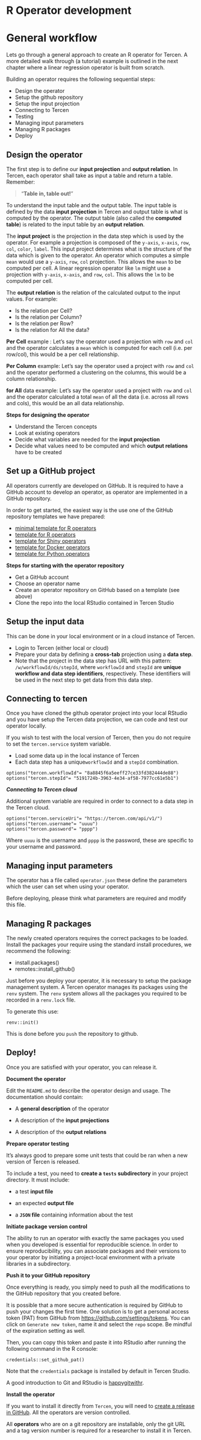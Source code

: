 # R Operator development {.unnumbered}

# General workflow

Lets go through a general approach to create an R operator for Tercen. 
A more detailed walk through (a tutorial) example is outlined in the next 
chapter where a linear regression operator is built from scratch.

Building an operator requires the following sequential steps: 

* Design the operator
* Setup the github repository
* Setup the input projection
* Connecting to Tercen
* Testing 
* Managing input parameters
* Managing R packages
* Deploy


## Design the operator {-}

The first step is to define our __input projection__ and __output relation__. 
In Tercen, each operator shall take as input a table and return a table. Remember:

> "__Table in, table out!__"

To understand the input table and the output table. The input table is defined 
by the data __input projection__ in Tercen and output table is what is computed 
by the operator. The output table (also called the __computed table__) is 
related to the input table by an __output relation__.  

The __input project__ is the projection in the data step which is used by 
the operator. For example a projection is composed of the `y-axis`, `x-axis`,
`row`, `col`, `color`, `label`. This input project determines what is the
structure of the data which is given to the operator. An operator which computes 
a simple `mean` would use a `y-axis`, `row`, `col` projection. This allows 
the `mean` to be computed per cell. A linear regression operator like `lm` might
use a projection with `y-axis`, `x-axis`, and `row`, `col`. This allows the `lm` 
to be computed per cell. 


The __output relation__ is the relation of the calculated output to the 
input values. For example:

* Is the relation per Cell?
* Is the relation per Column?
* Is the relation per Row? 
* Is the relation for All the data?

__Per Cell__ example : Let's say the operator used a projection with `row` and `col` and the operator calculates a `mean` which is computed for each cell (i.e. per row/col), this would be a per cell relationship.

__Per Column__ example: Let's say the operator used a project with `row` and `col` and the operator performed a clustering on the columns, this would be a column relationship.

__for All__ data example: Let's say the operator used a project with `row` and `col` and the operator calculated a total `mean` of all the data (i.e. across all rows and cols), this would be an all data relationship.

**Steps for designing the operator**

* Understand the Tercen concepts
* Look at existing operators
* Decide what variables are needed for the __input projection__
* Decide what values need to be computed and which __output relations__ have to be created


## Set up a GitHub project {-}

All operators currently are developed on GitHub. It is required to have a 
GitHub account to develop an operator, as operator are implemented in a 
GitHub repository.

In order to get started, the easiest way is the use one of the GitHub repository
templates we have prepared:

* [minimal template for R operators](https://github.com/tercen/template_R_operator_lite)
* [template for R operators](https://github.com/tercen/template_R_operator)
* [template for Shiny operators](https://github.com/tercen/template_shiny_operator)
* [template for Docker operators](https://github.com/tercen/simple_docker_operator)
* [template for Python operators](https://github.com/tercen/template_python_operator)

**Steps for starting with the operator repository**

* Get a GitHub account
* Choose an operator name
* Create an operator repository on GitHub based on a template (see above)
* Clone the repo into the local RStudio contained in Tercen Studio

## Setup the input data {-}

This can be done in your local environment or in a cloud instance of Tercen.

* Login to Tercen (either local or cloud)
* Prepare your data by defining a __cross-tab__ projection using a __data step__.
* Note that the project in the data step has URL with this pattern: `/w/workflowId/ds/stepId`, where `workflowId` and `stepId` are __unique workflow and data step identifiers__, respectively. These identifiers will be used in the next step to get data from this data step.

## Connecting to tercen {-}

Once you have cloned the github operator project into your local RStudio and you 
have setup the Tercen data projection, we can code and test our operator locally.

If you wish to test with the local version of Tercen, then you do not require 
to set the `tercen.service` system variable. 

* Load some data up in the local instance of Tercen
* Each data step has a unique`workflowId` and a `stepId` combination.

```
options("tercen.workflowId"= "8a8845f6a5eeff27ce33fd382444de88")
options("tercen.stepId"= "5191724b-3963-4e34-af58-7977cc61e5b1")
```

___Connecting to Tercen cloud___

Additional system variable are required in order to connect to a data step in 
the Tercen cloud.

```
options("tercen.serviceUri"= "https://tercen.com/api/v1/")
options("tercen.username"= "uuuu")
options("tercen.password"= "pppp")
```

Where `uuuu` is the username and `pppp` is the password, these are specific 
to your username and password.


## Managing input parameters {-}

The operator has a file called `operator.json` these define the parameters which
the user can set when using your operator.

Before deploying, please think what parameters are required and modify this file.

## Managing R packages {-}

The newly created operators requires the correct packages to be loaded.
Install the packages your require using the standard install procedures, we
recommend the following:

* install.packages()
* remotes::install_github()

Just before you deploy your operator, it is necessary to setup the package 
management system. A Tercen operator manages its packages using the `renv` system.
The `renv` system allows all the packages you required to be recorded 
in a `renv.lock` file.


To generate this use:

```
renv::init() 
```

This is done before you `push` the repository to github.

## Deploy! {-}

Once you are satisfied with your operator, you can release it.

**Document the operator**

Edit the `README.md` to describe the operator design and usage. The documentation should contain:

* A __general description__ of the operator

* A description of the __input projections__

* A description of the __output relations__

**Prepare operator testing**

It's always good to prepare some unit tests that could be ran when a new version of Tercen is released.

To include a test, you need to __create a `tests` subdirectory__ in your project directory. It must include:

* a test __input file__

* an expected __output file__

* a __`JSON` file__ containing information about the test

**Initiate package version control**

The ability to run an operator with exactly the same packages you used when you developed is essential for reproducible science. In order to ensure reproducibility, you can associate packages and their versions to your operator by initiating a project-local environment with a private libraries in a subdirectory.

**Push it to your GitHub repository**

Once everything is ready, you simply need to push all the modifications to the GitHub repository that you created before.

It is possible that a more secure authentication is required by GitHub
to push your changes the first time. One solution is to get a personal access token
(PAT) from GitHub from [https://github.com/settings/tokens](https://github.com/settings/tokens).
You can click on `Generate new token`, name it and select the `repo` scope. Be
mindful of the expiration setting as well.

Then, you can copy this token and paste it into RStudio after running the following
command in the R console:

```
credentials::set_github_pat()
```

Note that the `credentials` package is installed by default in Tercen Studio.

A good introduction to Git and RStudio is [happygitwithr](https://happygitwithr.com/index.html).


**Install the operator**

If you want to install it directly from `Tercen`, you will need to 
[create a release in GitHub](https://help.github.com/en/github/administering-a-repository/managing-releases-in-a-repository). All the operators are version controlled.

All __operators__ who are on a git repository are installable, 
only the git URL and a tag version number is required for a researcher to
install it in Tercen.